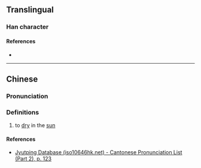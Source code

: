 {{character info/new}}
==Translingual==

===Han character===
{{Han char|rn=72|rad=日|as=12|sn=16|four=65086|canj=ALNC|ids=⿰日費}}

====References====
* {{Han ref|kx=0500.180|dkj=14177|hdz=21537.140|uh=66CA|ud=26314|bh=E9B6|bd=59830}}

----

==Chinese==
{{zh-forms}}

===Pronunciation===
{{zh-pron
|m=fèi
|c=fai3
}}

===Definitions===
{{zh-hanzi}}

# to [[dry]] in the [[sun]]
{{zh-see|昲|a}}

====References====
* [http://www.iso10646hk.net/jp/document/download.jsp Jyutping Database (iso10646hk.net) - Cantonese Pronunciation List (Part 2), p. 123]